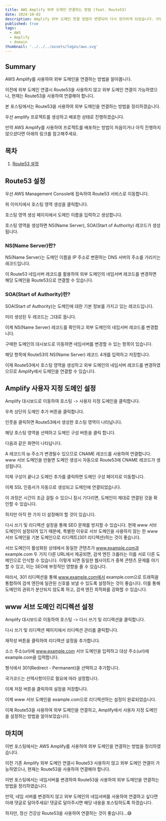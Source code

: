 ```yaml
---
title: AWS Amplify 외부 도메인 연결하는 방법 (feat. Route53)
date: 2024-10-02
description: Amplify 외부 도메인 연결 방법이 변경되어 다시 정리하게 되었습니다. 이번 포스팅에서는 AWS Amplify를 사용하여 외부 도메인을 연결하는 방법을 정리하겠습니다.
published: true
tags:
  - AWS
  - Amplify
  - domain
thumbnail: '../../../assets/logos/aws.svg'
---
```


## Summary

AWS Amplify를 사용하여 외부 도메인을 연결하는 방법을 알아봅니다.

이전에 외부 도메인 연결시 Route53을 사용하지 않고 외부 도메인 연결이 가능하였으나, 현재는 Route53을 사용하여 연결해야 합니다.

본 포스팅에서는 Route53을 사용하여 외부 도메인을 연결하는 방법을 정리하겠습니다.

우선 amplify 프로젝트를 생성하고 배포한 상태로 진행하겠습니다.

만약 AWS Amplify를 사용하여 프로젝트를 배포하는 방법이 처음이거나 아직 진행하지 않으셨다면 아래의 링크를 참고해주세요.

<MDXLink
  title="AWS Amplify에서 Next.js 배포 및 환경변수 설정 방법"
  href="https://recodelog.com/blog/aws/amplify-deploy"
/>

## 목차

1. [Route53 설정](#route53-설정)

## Route53 설정

우선 AWS Management Console에 접속하여 Route53 서비스로 이동합니다.

<MDXAlert
  message="route53은 리전 설정이 없습니다. 기본 글로벌 입니다."
  type="info"
/>

<MDXImage
  src="./images/route53-dashboard.png"
  alt="Route53 대시보드"
  width="100%"
/>

위 이미지에서 호스팅 영역 생성을 클릭합니다.

<MDXImage
  src="./images/hosting-create.png"
  alt="호스팅 영역 생성"
  width="100%"
/>

호스팅 영역 생성 페이지에서 도메인 이름을 입력하고 생성합니다.

호스팅 영역을 생성하면 NS(Name Server), SOA(Start of Authority) 레코드가 생성됩니다.

### NS(Name Server)란?

NS(Name Server)는 도메인 이름을 IP 주소로 변환하는 DNS 서버의 주소를 가리키는 레코드입니다.

이 Route53 네임서버 레코드를 활용하여 외부 도메인의 네임서버 레코드를 변경하면 해당 도메인을 Route53으로 연결할 수 있습니다.

### SOA(Start of Authority)란?

SOA(Start of Authority)는 도메인에 대한 기본 정보를 가지고 있는 레코드입니다.

미리 생성된 두 레코드는 그대로 둡니다.

이제 NS(Name Server) 레코드를 확인하고 외부 도메인의 네임서버 레코드를 변경합니다.

구매한 도메인의 대시보드로 이동하면 네임서버를 변경할 수 있는 항목이 있습니다.

해당 항목에 Route53의 NS(Name Server) 레코드 4개를 입력하고 저장합니다.

이제 Route53에서 호스팅 영역을 생성하고 외부 도메인의 네임서버 레코드를 변경하였으므로 Amplify에서 도메인을 연결할 수 있습니다.

## Amplify 사용자 지정 도메인 설정

Amplify 대시보드로 이동하여 호스팅 -> 사용자 지정 도메인을 클릭합니다.

<MDXImage
  src="./images/amplify-custom-domain.png"
  alt="Amplify 사용자 지정 도메인"
  width="100%"
/>

우측 상단의 도메인 추가 버튼을 클릭합니다.

인풋을 클릭하면 Route53에서 생성한 호스팅 영역이 나타납니다.

해당 호스팅 영역을 선택하고 도메인 구성 버튼을 클릭 합니다.

다음과 같은 화면이 나타납니다.

<MDXImage
  src="./images/amplify-domain-config.png"
  alt="Amplify 도메인 구성"
  width="100%"
/>

<MDXAlert
  message="www 서브 도메인은 반드시 설정합니다. AWS 도메인에서 사용되는 cloudfront.net 도메인은 cdn 서버로 사용되므로 ip 주소가 변경될수 있습니다."
  type="warning"
/>

A 레코드의 ip 주소가 변경될수 있으므로 CNAME 레코드를 사용하여 연결합니다. www 서브 도메인을 만들면 도메인 생성시 자동으로 Route53에 CNAME 레코드가 생성됩니다.

이제 구성이 끝나고 도메인 추가를 클릭하면 도메인 구성 페이지로 이동합니다.

<MDXImage
  src="./images/amplify-domain-config-2.png"
  alt="Amplify 도메인 구성"
  width="100%"
/>

이제 SSL 인증서가 자동으로 생성되고 도메인에 연결되었습니다.

이 과정은 시간이 조금 걸릴 수 있으니 잠시 기다리면, 도메인이 제대로 연결된 것을 확인할 수 있습니다.

하지만 아직 한 가지 더 설정해야 할 것이 있습니다.

다시 쓰기 및 리디렉션 설정을 통해 SEO 문제를 방지할 수 있습니다. 현재 www 서브 도메인이 설정되어 있기 때문에, 특별한 이유로 서브 도메인을 사용하지 않는 한 www 서브 도메인을 기본 도메인으로 리디렉트(301 리디렉션)하는 것이 좋습니다.

서브 도메인이 활성화된 상태에서 동일한 콘텐츠가 www.example.com과 example.com 두 가지 다른 URL에서 제공되면, 검색 엔진 크롤러는 이를 서로 다른 도메인으로 인식할 수 있습니다. 이렇게 되면 동일한 웹사이트가 중복 콘텐츠 문제를 야기할 수 있고, 이는 SEO에 부정적인 영향을 줄 수 있습니다.

따라서, 301 리디렉션을 통해 www.example.com에서 example.com으로 트래픽을 통합하여 검색 엔진에 일관된 신호를 보낼 수 있도록 설정하는 것이 좋습니다. 이를 통해 도메인의 권위가 분산되지 않도록 하고, 검색 엔진 최적화를 강화할 수 있습니다.

## www 서브 도메인 리디렉션 설정

Amplify 대시보드로 이동하여 호스팅 -> 다시 쓰기 및 리디렉션을 클릭합니다.

<MDXImage
  src="./images/amplify-rewrite.png"
  alt="Amplify 다시 쓰기 및 리디렉션"
  width="100%"
/>

다시 쓰기 및 리디렉션 페이지에서 리디렉션 관리를 클릭합니다.

<MDXImage
  src="./images/amplify-rewrite-manage.png"
  alt="Amplify 리디렉션 관리"
  width="100%"
/>

재작성 버튼을 클릭하여 리디렉션 설정을 추가합니다.

소스 주소(url)에 www.example.com 서브 도메인을 입력하고 대상 주소(url)에 example.com을 입력합니다.

<MDXAlert
  message="리디렉션 설정의 메인 도메인은 사용자의 설정에 따라 다를 수 있습니다."
  type="warning"
/>

형식에서 301(Redirect - Permanent)을 선택하고 추가합니다.

국가코드는 선택사항이므로 필요에 따라 설정합니다.

이제 저장 버튼을 클릭하여 설정을 저장합니다.

이제 www 서브 도메인을 example.com으로 리디렉션하는 설정이 완료되었습니다.

이제 Route53을 사용하여 외부 도메인을 연결하고, Amplify에서 사용자 지정 도메인을 설정하는 방법을 알아보았습니다.

## 마치며

이번 포스팅에서는 AWS Amplify를 사용하여 외부 도메인을 연결하는 방법을 정리하였습니다.

이전 기존 Amplify 외부 도메인 연결시 Route53 사용하지 않고 외부 도메인 연결이 가능하였으나, 현재는 Route53을 사용하여 연결해야 합니다.

이번 포스팅에서는 네임서버를 변경하여 Route53을 사용하여 외부 도메인을 연결하는 방법을 정리하였습니다.

만약, 네임 서버를 변경하지 않고 외부 도메인의 네임서버를 사용하여 연결하고 싶다면 아래 댓글로 달아주세요! 댓글로 달아주시면 해당 내용을 포스팅하도록 하겠습니다.

하지만, 정신 건강상 Route53을 사용하여 연결하는 것이 좋습니다...😅
